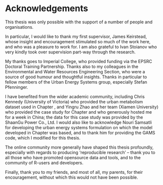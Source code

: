 # Acknowledgements {.unnumbered}

This thesis was only possible with the support of a number of people and organisations.

In particular, I would like to thank my first supervisor, James Keirstead, whose insight and encouragement stimulated so much of the work here, and who was a pleasure to work for. I am also grateful to Ivan Stoianov who very kindly took over supervision part-way through the research.

My thanks goes to Imperial College, who provided funding via the EPSRC Doctoral Training Partnership. Thanks also to my colleagues in the Environmental and Water Resources Engineering Section, who were a source of good humour and thoughtful insights. Thanks in particular to fellow members of the Urban Energy Systems group, especially Stefan Pfenninger.

I have benefited from the wider academic community, including Chris Kennedy (University of Victoria) who provided the urban metabolism dataset used in Chapter \ref{sec:metrics}, and Yingru Zhao and her team (Xiamen University) who provided the case study for Chapter \ref{sec:case-study} and who generously hosted me for a week in China; the data for this case study was provided by the ShaanGu Power Co., Ltd. I would also like to acknowledge Nouri Samsatli for developing the urban energy systems formulation on which the model developed in Chapter \ref{sec:model-dev} was based, and to thank him for providing the GAMS code, which I modified for this thesis.

The online community more generally have shaped this thesis profoundly, especially with regards to producing 'reproducible research' -- thank you to all those who have promoted opensource data and tools, and to the community of R-users and developers.

Finally, thank you to my friends, and most of all, my parents, for their encouragement, without which this would not have been possible.
